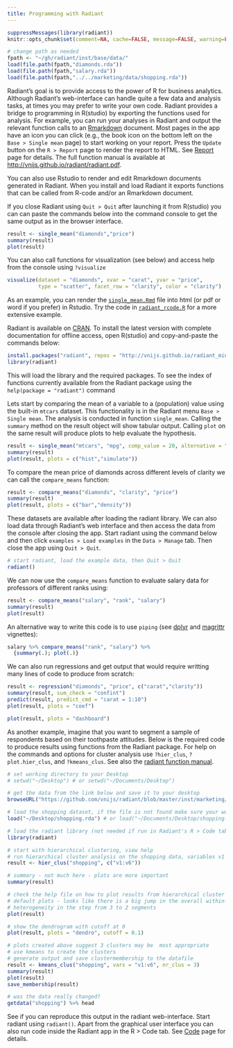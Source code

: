 ```yaml
---
title: Programming with Radiant
---
```


```r
suppressMessages(library(radiant))
knitr::opts_chunk$set(comment=NA, cache=FALSE, message=FALSE, warning=FALSE)

# change path as needed
fpath <- "~/gh/radiant/inst/base/data/"
load(file.path(fpath,"diamonds.rda"))
load(file.path(fpath,"salary.rda"))
load(file.path(fpath,"../../marketing/data/shopping.rda"))
```
Radiant's goal is to provide access to the power of R for business analytics. Although Radiant's web-interface can handle quite a few data and analysis tasks, at times you may prefer to write your own code. Radiant provides a bridge to programming in R(studio) by exporting the functions used for analysis. For example, you can run your analyses in Radiant and output the relevant function calls to an [Rmarkdown](http://rmarkdown.rstudio.com/) document. Most pages in the app have an icon you can click (e.g., the book icon on the bottom left on the `Base > Single mean` page) to start working on your report. Press the `Update` button on the `R > Report` page to render the report to HTML. See <a href="/radiant/base/report.html">Report</a> page for details. The full function manual is available at <a href="http://vnijs.github.io/radiant/radiant.pdf" target="_blank">http://vnijs.github.io/radiant/radiant.pdf</a>.

You can also use Rstudio to render and edit Rmarkdown documents generated in Radiant. When you install and load Radiant it exports functions that can be called from R-code and/or an Rmarkdown document.

If you close Radiant using `Quit > Quit` after launching it from R(studio) you can can paste the commands below into the command console to get the same output as in the browser interface.

```r
result <- single_mean("diamonds","price")
summary(result)
plot(result)
```

You can also call functions for visualization (see below) and access help from the console using `?visualize`

```r
visualize(dataset = "diamonds", xvar = "carat", yvar = "price",
          type = "scatter", facet_row = "clarity", color = "clarity")
```

As an example, you can render the [`single_mean.Rmd`](https://github.com/vnijs/radiant/blob/master/inst/examples/single_mean.Rmd?raw=true) file into html (or pdf or word if you prefer) in Rstudio. Try the code in [`radiant_rcode.R`](https://raw.githubusercontent.com/vnijs/radiant/master/inst/examples/radiant_rcode.R) for a more extensive example.

Radiant is available on [CRAN](http://cran.r-project.org/web/packages/radiant/index.html). To install the latest version with complete documentation for offline access, open R(studio) and copy-and-paste the commands below:

```r
install.packages("radiant", repos = "http://vnijs.github.io/radiant_miniCRAN/")
library(radiant)
```

This will load the library and the required packages. To see the index of functions currently available from the Radiant package using the `help(package = "radiant")` command

Lets start by comparing the mean of a variable to a (population) value using the built-in `mtcars` dataset. This functionality is in the Radiant menu `Base > Single mean`. The analysis is conducted in function `single_mean`. Calling the `summary` method on the result object will show tabular output. Calling `plot` on the same result will produce plots to help evaluate the hypothesis.

```r
result <- single_mean("mtcars", "mpg", comp_value = 20, alternative = "greater")
summary(result)
plot(result, plots = c("hist","simulate"))
```

To compare the mean price of diamonds across different levels of clarity we can call the `compare_means` function:

```r
result <- compare_means("diamonds", "clarity", "price")
summary(result)
plot(result, plots = c("bar","density"))
```

These datasets are available after loading the radiant library. We can also load data through Radiant's web interface and then access the data from the console after closing the app. Start radiant using the command below and then click `examples > Load examples` in the `	Data > Manage` tab. Then close the app using `Quit > Quit`.

```r
# start radiant, load the example data, then Quit > Quit
radiant()
```

We can now use the `compare_means` function to evaluate salary data for professors of different ranks using:

```r
result <- compare_means("salary", "rank", "salary")
summary(result)
plot(result)
```

An alternative way to write this code is to use `piping` (see [dplyr](http://cran.rstudio.com/web/packages/dplyr/vignettes/introduction.html) and [magrittr](http://cran.r-project.org/web/packages/magrittr/vignettes/magrittr.html) vignettes):

```r
salary %>% compare_means("rank", "salary") %>%
  {summary(.); plot(.)}
```

We can also run regressions and get output that would require writting many lines of code to produce from scratch:

```r
result <- regression("diamonds", "price", c("carat","clarity"))
summary(result, sum_check = "confint")
predict(result, predict_cmd = "carat = 1:10")
plot(result, plots = "coef")
```
```r
plot(result, plots = "dashboard")
```

As another example, imagine that you want to segment a sample of respondents based on their toothpaste attitudes. Below is the required code to produce results using functions from the Radiant package. For help on the commands and options for cluster analysis use `?hier_clus`, `?plot.hier_clus`, and `?kmeans_clus`. See also the <a href="http://vnijs.github.io/radiant/radiant.pdf" target="_blank">radiant function manual</a>.

```r
# set working directory to your Desktop
# setwd("~/Desktop") # or setwd("~/Documents/Desktop")

# get the data from the link below and save it to your desktop
browseURL("https://github.com/vnijs/radiant/blob/master/inst/marketing/data/shopping.rda?raw=true")

# load the shopping dataset, if the file is not found make sure your working directory is set to Desktop
load("~/Desktop/shopping.rda") # or load("~/Documents/Desktop/shopping.rda")

# load the radiant library (not needed if run in Radiant's R > Code tab)
library(radiant)

# start with hierarchical clustering, view help
# run hierarchical cluster analysis on the shopping data, variables v1 through v6
result <- hier_clus("shopping", c("v1:v6"))

# summary - not much here - plots are more important
summary(result)

# check the help file on how to plot results from hierarchical cluster analysis
# default plots - looks like there is a big jump in the overall within-cluster
# heterogeneity in the step from 3 to 2 segments
plot(result)

# show the dendrogram with cutoff at 0
plot(result, plots = "dendro", cutoff = 0.1)

# plots created above suggest 3 clusters may be  most appropriate
# use kmeans to create the clusters
# generate output and save clustermembership to the datafile
result <- kmeans_clus("shopping", vars = "v1:v6", nr_clus = 3)
summary(result)
plot(result)
save_membership(result)

# was the data really changed?
getdata("shopping") %>% head
```

See if you can reproduce this output in the radiant web-interface. Start radiant using `radiant()`. Apart from the graphical user interface you can also run code inside the Radiant app in the R > Code tab. See <a href="/radiant/base/code.html">Code</a> page for details.

